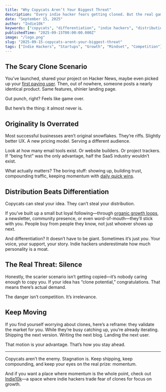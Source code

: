 ```yaml
---
title: "Why Copycats Aren’t Your Biggest Threat"
description: "Every indie hacker fears getting cloned. But the real game isn’t about originality—it’s about distribution and staying in motion."
date: "September 15, 2025"
author: "Indie10k"
keywords: ["copycats", "differentiation", "indie hackers", "distribution", "originality"]
publishedTime: "2025-09-15T00:00:00.000Z"
image: "/logo.png"
slug: "2025-09-15-copycats-arent-your-biggest-threat"
tags: ["Indie Hackers", "Startups", "Growth", "Mindset", "Competition"]
---
```


## The Scary Clone Scenario

You’ve launched, shared your project on Hacker News, maybe even picked up your [first paying user](/blog/2025-09-11-first-paying-users-psychology). Then, out of nowhere, someone posts a nearly identical product. Same features, shinier landing page.  

Gut punch, right? Feels like game over.  

But here’s the thing: it almost never is.  

## Originality Is Overrated

Most successful businesses aren’t original snowflakes. They’re riffs. Slightly better UX. A new pricing model. Serving a different audience.  

Look at how many email tools exist. Or website builders. Or project trackers. If “being first” was the only advantage, half the SaaS industry wouldn’t exist.  

What actually matters? The boring stuff: showing up, building trust, compounding traffic, keeping momentum with [daily quick wins](/blog/2025-09-08-no-user-vs-daily-quick-wins).  

## Distribution Beats Differentiation

Copycats can steal your idea. They can’t steal your distribution.  

If you’ve built up a small but loyal following—through [organic growth loops](/blog/2025-09-14-build-traffic-without-ads), a newsletter, community presence, or even word-of-mouth—they’ll stick with you. People buy from people they know, not just whoever shows up next.  

And differentiation? It doesn’t have to be giant. Sometimes it’s just *you*. Your voice, your support, your story. Indie hackers underestimate how much personality is a moat.  

## The Real Threat: Silence

Honestly, the scarier scenario isn’t getting copied—it’s nobody caring enough to copy you. If your idea has “clone potential,” congratulations. That means there’s actual demand.  

The danger isn’t competition. It’s irrelevance.  

## Keep Moving

If you find yourself worrying about clones, here’s a reframe: they validate the market for you. While they’re busy catching up, you’re already iterating. Shipping the next version. Writing the next blog. Landing the next user.  

That motion is your advantage. That’s how you stay ahead.  

---

Copycats aren’t the enemy. Stagnation is. Keep shipping, keep compounding, and keep your eyes on the real prize: momentum.  

And if you want a place where momentum is the whole point, check out [Indie10k](/)—a space where indie hackers trade fear of clones for focus on growth.
